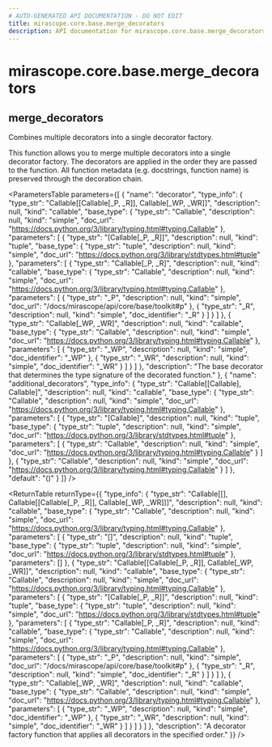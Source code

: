 ```yaml
---
# AUTO-GENERATED API DOCUMENTATION - DO NOT EDIT
title: mirascope.core.base.merge_decorators
description: API documentation for mirascope.core.base.merge_decorators
---
```


# mirascope.core.base.merge_decorators

## <ApiType type="Function" path="core/base/merge_decorators" symbolName="merge_decorators" /> merge_decorators

Combines multiple decorators into a single decorator factory.

This function allows you to merge multiple decorators into a single decorator factory.
The decorators are applied in the order they are passed to the function.
All function metadata (e.g. docstrings, function name) is preserved through the decoration chain.

<ParametersTable
  parameters={[
  {
    "name": "decorator",
    "type_info": {
      "type_str": "Callable[[Callable[_P, _R]], Callable[_WP, _WR]]",
      "description": null,
      "kind": "callable",
      "base_type": {
        "type_str": "Callable",
        "description": null,
        "kind": "simple",
        "doc_url": "https://docs.python.org/3/library/typing.html#typing.Callable"
      },
      "parameters": [
        {
          "type_str": "[Callable[_P, _R]]",
          "description": null,
          "kind": "tuple",
          "base_type": {
            "type_str": "tuple",
            "description": null,
            "kind": "simple",
            "doc_url": "https://docs.python.org/3/library/stdtypes.html#tuple"
          },
          "parameters": [
            {
              "type_str": "Callable[_P, _R]",
              "description": null,
              "kind": "callable",
              "base_type": {
                "type_str": "Callable",
                "description": null,
                "kind": "simple",
                "doc_url": "https://docs.python.org/3/library/typing.html#typing.Callable"
              },
              "parameters": [
                {
                  "type_str": "_P",
                  "description": null,
                  "kind": "simple",
                  "doc_url": "/docs/mirascope/api/core/base/toolkit#p"
                },
                {
                  "type_str": "_R",
                  "description": null,
                  "kind": "simple",
                  "doc_identifier": "_R"
                }
              ]
            }
          ]
        },
        {
          "type_str": "Callable[_WP, _WR]",
          "description": null,
          "kind": "callable",
          "base_type": {
            "type_str": "Callable",
            "description": null,
            "kind": "simple",
            "doc_url": "https://docs.python.org/3/library/typing.html#typing.Callable"
          },
          "parameters": [
            {
              "type_str": "_WP",
              "description": null,
              "kind": "simple",
              "doc_identifier": "_WP"
            },
            {
              "type_str": "_WR",
              "description": null,
              "kind": "simple",
              "doc_identifier": "_WR"
            }
          ]
        }
      ]
    },
    "description": "The base decorator that determines the type signature of the decorated function."
  },
  {
    "name": "additional_decorators",
    "type_info": {
      "type_str": "Callable[[Callable], Callable]",
      "description": null,
      "kind": "callable",
      "base_type": {
        "type_str": "Callable",
        "description": null,
        "kind": "simple",
        "doc_url": "https://docs.python.org/3/library/typing.html#typing.Callable"
      },
      "parameters": [
        {
          "type_str": "[Callable]",
          "description": null,
          "kind": "tuple",
          "base_type": {
            "type_str": "tuple",
            "description": null,
            "kind": "simple",
            "doc_url": "https://docs.python.org/3/library/stdtypes.html#tuple"
          },
          "parameters": [
            {
              "type_str": "Callable",
              "description": null,
              "kind": "simple",
              "doc_url": "https://docs.python.org/3/library/typing.html#typing.Callable"
            }
          ]
        },
        {
          "type_str": "Callable",
          "description": null,
          "kind": "simple",
          "doc_url": "https://docs.python.org/3/library/typing.html#typing.Callable"
        }
      ]
    },
    "default": "()"
  }
]}
/>

<ReturnTable
  returnType={{
  "type_info": {
    "type_str": "Callable[[], Callable[[Callable[_P, _R]], Callable[_WP, _WR]]]",
    "description": null,
    "kind": "callable",
    "base_type": {
      "type_str": "Callable",
      "description": null,
      "kind": "simple",
      "doc_url": "https://docs.python.org/3/library/typing.html#typing.Callable"
    },
    "parameters": [
      {
        "type_str": "[]",
        "description": null,
        "kind": "tuple",
        "base_type": {
          "type_str": "tuple",
          "description": null,
          "kind": "simple",
          "doc_url": "https://docs.python.org/3/library/stdtypes.html#tuple"
        },
        "parameters": []
      },
      {
        "type_str": "Callable[[Callable[_P, _R]], Callable[_WP, _WR]]",
        "description": null,
        "kind": "callable",
        "base_type": {
          "type_str": "Callable",
          "description": null,
          "kind": "simple",
          "doc_url": "https://docs.python.org/3/library/typing.html#typing.Callable"
        },
        "parameters": [
          {
            "type_str": "[Callable[_P, _R]]",
            "description": null,
            "kind": "tuple",
            "base_type": {
              "type_str": "tuple",
              "description": null,
              "kind": "simple",
              "doc_url": "https://docs.python.org/3/library/stdtypes.html#tuple"
            },
            "parameters": [
              {
                "type_str": "Callable[_P, _R]",
                "description": null,
                "kind": "callable",
                "base_type": {
                  "type_str": "Callable",
                  "description": null,
                  "kind": "simple",
                  "doc_url": "https://docs.python.org/3/library/typing.html#typing.Callable"
                },
                "parameters": [
                  {
                    "type_str": "_P",
                    "description": null,
                    "kind": "simple",
                    "doc_url": "/docs/mirascope/api/core/base/toolkit#p"
                  },
                  {
                    "type_str": "_R",
                    "description": null,
                    "kind": "simple",
                    "doc_identifier": "_R"
                  }
                ]
              }
            ]
          },
          {
            "type_str": "Callable[_WP, _WR]",
            "description": null,
            "kind": "callable",
            "base_type": {
              "type_str": "Callable",
              "description": null,
              "kind": "simple",
              "doc_url": "https://docs.python.org/3/library/typing.html#typing.Callable"
            },
            "parameters": [
              {
                "type_str": "_WP",
                "description": null,
                "kind": "simple",
                "doc_identifier": "_WP"
              },
              {
                "type_str": "_WR",
                "description": null,
                "kind": "simple",
                "doc_identifier": "_WR"
              }
            ]
          }
        ]
      }
    ]
  },
  "description": "A decorator factory function that applies all decorators in the specified order."
}}
/>


